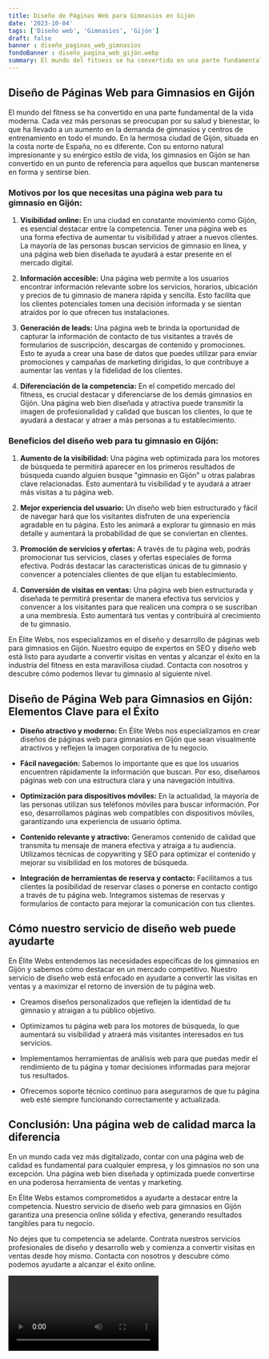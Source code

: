 ```yaml
---
title: Diseño de Páginas Web para Gimnasios en Gijón
date: '2023-10-04'
tags: ['Diseño web', 'Gimnasios', 'Gijón']
draft: false
banner : diseño_paginas_web_gimnasios
fondoBanner : diseño_pagina_web_gijón.webp
summary: El mundo del fitness se ha convertido en una parte fundamental de la vida moderna. Cada vez más personas se preocupan por su salud y bienestar, lo que ha llevado a un aumento en la demanda de gimnasios y centros de entrenamiento en todo el mundo. En la hermosa ciudad de Gijón, situada en la costa norte de España, no es diferente. Con su entorno natural impresionante y su enérgico estilo de vida, los gimnasios en Gijón se han convertido en un punto de referencia para aquellos que buscan mantenerse en forma y sentirse bien.
---
```


## Diseño de Páginas Web para Gimnasios en Gijón

El mundo del fitness se ha convertido en una parte fundamental de la vida moderna. Cada vez más personas se preocupan por su salud y bienestar, lo que ha llevado a un aumento en la demanda de gimnasios y centros de entrenamiento en todo el mundo. En la hermosa ciudad de Gijón, situada en la costa norte de España, no es diferente. Con su entorno natural impresionante y su enérgico estilo de vida, los gimnasios en Gijón se han convertido en un punto de referencia para aquellos que buscan mantenerse en forma y sentirse bien.

### Motivos por los que necesitas una página web para tu gimnasio en Gijón:

1. **Visibilidad online:** En una ciudad en constante movimiento como Gijón, es esencial destacar entre la competencia. Tener una página web es una forma efectiva de aumentar tu visibilidad y atraer a nuevos clientes. La mayoría de las personas buscan servicios de gimnasio en línea, y una página web bien diseñada te ayudará a estar presente en el mercado digital.

2. **Información accesible:** Una página web permite a los usuarios encontrar información relevante sobre los servicios, horarios, ubicación y precios de tu gimnasio de manera rápida y sencilla. Esto facilita que los clientes potenciales tomen una decisión informada y se sientan atraídos por lo que ofrecen tus instalaciones.

3. **Generación de leads:** Una página web te brinda la oportunidad de capturar la información de contacto de tus visitantes a través de formularios de suscripción, descargas de contenido y promociones. Esto te ayuda a crear una base de datos que puedes utilizar para enviar promociones y campañas de marketing dirigidas, lo que contribuye a aumentar las ventas y la fidelidad de los clientes.

4. **Diferenciación de la competencia:** En el competido mercado del fitness, es crucial destacar y diferenciarse de los demás gimnasios en Gijón. Una página web bien diseñada y atractiva puede transmitir la imagen de profesionalidad y calidad que buscan los clientes, lo que te ayudará a destacar y atraer a más personas a tu establecimiento.

### Beneficios del diseño web para tu gimnasio en Gijón:

1. **Aumento de la visibilidad:** Una página web optimizada para los motores de búsqueda te permitirá aparecer en los primeros resultados de búsqueda cuando alguien busque "gimnasio en Gijón" u otras palabras clave relacionadas. Esto aumentará tu visibilidad y te ayudará a atraer más visitas a tu página web.

2. **Mejor experiencia del usuario:** Un diseño web bien estructurado y fácil de navegar hará que los visitantes disfruten de una experiencia agradable en tu página. Esto les animará a explorar tu gimnasio en más detalle y aumentará la probabilidad de que se conviertan en clientes.

3. **Promoción de servicios y ofertas:** A través de tu página web, podrás promocionar tus servicios, clases y ofertas especiales de forma efectiva. Podrás destacar las características únicas de tu gimnasio y convencer a potenciales clientes de que elijan tu establecimiento.

4. **Conversión de visitas en ventas:** Una página web bien estructurada y diseñada te permitirá presentar de manera efectiva tus servicios y convencer a los visitantes para que realicen una compra o se suscriban a una membresía. Esto aumentará tus ventas y contribuirá al crecimiento de tu gimnasio.

En Élite Webs, nos especializamos en el diseño y desarrollo de páginas web para gimnasios en Gijón. Nuestro equipo de expertos en SEO y diseño web está listo para ayudarte a convertir visitas en ventas y alcanzar el éxito en la industria del fitness en esta maravillosa ciudad. Contacta con nosotros y descubre cómo podemos llevar tu gimnasio al siguiente nivel.

<GifSeo />

<Cta />

## Diseño de Página Web para Gimnasios en Gijón: Elementos Clave para el Éxito

- **Diseño atractivo y moderno:** En Élite Webs nos especializamos en crear diseños de páginas web para gimnasios en Gijón que sean visualmente atractivos y reflejen la imagen corporativa de tu negocio.

- **Fácil navegación:** Sabemos lo importante que es que los usuarios encuentren rápidamente la información que buscan. Por eso, diseñamos páginas web con una estructura clara y una navegación intuitiva.

- **Optimización para dispositivos móviles:** En la actualidad, la mayoría de las personas utilizan sus teléfonos móviles para buscar información. Por eso, desarrollamos páginas web compatibles con dispositivos móviles, garantizando una experiencia de usuario óptima.

- **Contenido relevante y atractivo:** Generamos contenido de calidad que transmita tu mensaje de manera efectiva y atraiga a tu audiencia. Utilizamos técnicas de copywriting y SEO para optimizar el contenido y mejorar su visibilidad en los motores de búsqueda.

- **Integración de herramientas de reserva y contacto:** Facilitamos a tus clientes la posibilidad de reservar clases o ponerse en contacto contigo a través de tu página web. Integramos sistemas de reservas y formularios de contacto para mejorar la comunicación con tus clientes.

## Cómo nuestro servicio de diseño web puede ayudarte

En Élite Webs entendemos las necesidades específicas de los gimnasios en Gijón y sabemos cómo destacar en un mercado competitivo. Nuestro servicio de diseño web está enfocado en ayudarte a convertir las visitas en ventas y a maximizar el retorno de inversión de tu página web.

- Creamos diseños personalizados que reflejen la identidad de tu gimnasio y atraigan a tu público objetivo.

- Optimizamos tu página web para los motores de búsqueda, lo que aumentará su visibilidad y atraerá más visitantes interesados en tus servicios.

- Implementamos herramientas de análisis web para que puedas medir el rendimiento de tu página y tomar decisiones informadas para mejorar tus resultados.

- Ofrecemos soporte técnico continuo para asegurarnos de que tu página web esté siempre funcionando correctamente y actualizada.

## Conclusión: Una página web de calidad marca la diferencia

En un mundo cada vez más digitalizado, contar con una página web de calidad es fundamental para cualquier empresa, y los gimnasios no son una excepción. Una página web bien diseñada y optimizada puede convertirse en una poderosa herramienta de ventas y marketing.

En Élite Webs estamos comprometidos a ayudarte a destacar entre la competencia. Nuestro servicio de diseño web para gimnasios en Gijón garantiza una presencia online sólida y efectiva, generando resultados tangibles para tu negocio.

No dejes que tu competencia se adelante. Contrata nuestros servicios profesionales de diseño y desarrollo web y comienza a convertir visitas en ventas desde hoy mismo. Contacta con nosotros y descubre cómo podemos ayudarte a alcanzar el éxito online.

<Video />

<CtaBot job='Gimnasios' city='Gijón'/>

<Gmaps query='Gijón+españa+maps' />
